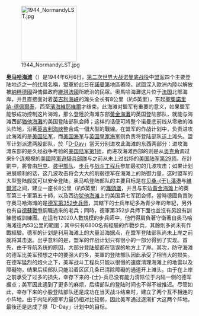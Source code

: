 [[File:1944_NormandyLST.jpg|150px]]

'''[[奥马哈海滩|奥马哈海滩]]'''（{{lang-en|'''Omaha Beach'''}}）是1944年6月6日，[[第二次世界大战|第二次世界大战]][[诺曼底战役|诺曼底战役]]中[[同盟國_(第二次世界大戰)|盟军]]四个主要登陆地点之一的[[代号|代号]]名稱，盟軍於此日在[[诺曼底登陆|諾曼第]]地區著陸，試圖深入歐洲內陸以解放被[[納粹德國|納粹德國]]與傀儡政府[[維琪法國|維琪法國]]所統治的民眾。奧馬哈海灘这片位于[[法国|法国]]北部海岸，并且直接面对着[[英吉利海峡|英吉利海峡]]的滩头全长有8公里（約5英里），东起[[聖奧諾里訥-德佩爾泰|聖奧諾里訥-德佩爾泰]]，西至[[濱海維耶維爾|濱海維耶維爾]]才结束。此海滩对盟军有重要的意义，如果盟军能够成功控制这片海滩，那么登陸於海滩东部[[黃金海灘|黃金海灘]]的英国登陆部队，就能与海滩西部[[猶他海灘|猶他海灘]]的美国登陆部队会師；这样的话便可將整个诺曼底前线从零散的滩头阵地，沿著[[英吉利海峽|英吉利海峽]]整合成一個大型的戰線。在盟军的作战计划中，负责进攻此海滩的是[[美国陆军|美国陆军]]，而[[美國海軍|美国海军]]与[[英國皇家海軍|英国皇家海军]]则负责将登陆部队送上滩头。盟军计划派遣两股部队，於「[[诺曼底登陆|D-Day]]」當天分别进攻此海滩的东西两部分：进攻海滩东部的是久经战争考验的[[美国陆军第1师|美国陆军第1师]]，而进攻海滩西部的则是从[[奥克角|奥克角]]调过来9个[[连|连]]規模的[[美國陸軍遊騎兵部隊|美國陸軍遊騎兵部隊]]与之前从未上过战场的[[美国陆军第29师|美国陆军第29师]]。在計劃中，將會由[[坦克|坦克]]、[[装甲部队|装甲部队]]、[[步兵|步兵]]与[[战斗工程兵|战斗工程兵]]参加最初的几波攻击；如果计划进展顺利的话，这几波攻击将会大大的削弱德军在海滩上的防御力量，这时盟军的大型登陆舰就可以安全登陆。奥马哈登陆部队的主要目标是在[[贝桑于潘港|贝桑-{于}-潘港]]与[[维尔河|維爾河]]之间，建立一座长8公里（約5英里）的[[灘頭堡|灘頭堡]]，并且与东边[[黃金海滩|黃金海滩]]上的英军第三十軍第五十師，以及西边[[犹他海滩|犹他海滩]]上的美国第七军团会师。當時德國負責防守奥马哈海滩的是[[德军第352步兵师|德军第352步兵师]]，其轄下的士兵年紀多為青少年的年紀，另外也有自[[德蘇戰爭|德蘇戰爭]]調職過來的老兵；同時，德軍第352步兵师下面也並沒有另設有訓練營或訓練團。在這有12020人數規模的步兵師中，他們得肩負著守衛著自奥马哈海滩往內53公里的範圍；其中只有6800名有經驗的作戰步兵，其餘則多尚未有作戰經驗。德军的计划是利用海滩上的大量沿海据点，在盟军登陆部队尚未上岸之前就将其击退。出乎意料的是，盟军的作战计划只有很小的一部分得到了实现。首先，由于导航系统的原因，大部分[[登陆舰|登陆舰]]都在错误的地方上了岸。其次，防守海滩的德军比美军预想之中的要强大的多，美軍的登陆部队因此承受了相当大的损失。在德军猛烈的炮火之下，美军战斗工程兵只能以很慢的速度清理海滩上的地雷以及障礙物，结果后续部队只能沿着区区几条已清除障礙的通道开上滩头。由于在上岸之前承受了过多的损失，幸存下来的-{士}-兵已没有能力清除位于内陆一侧的德军据点；美军因此遇到了更多的麻烦，后续部队的登陆时间也不得不被推迟。尽管如此，幸存下来的小股登陆部队还是成功在当天战斗结束时，建立了两个互不相连的小阵地。由于内陆的德军力量仍相对比较弱，因此美军通过逐渐扩大这两个阵地，最後还是达成了原「D-Day」计划中的目标。